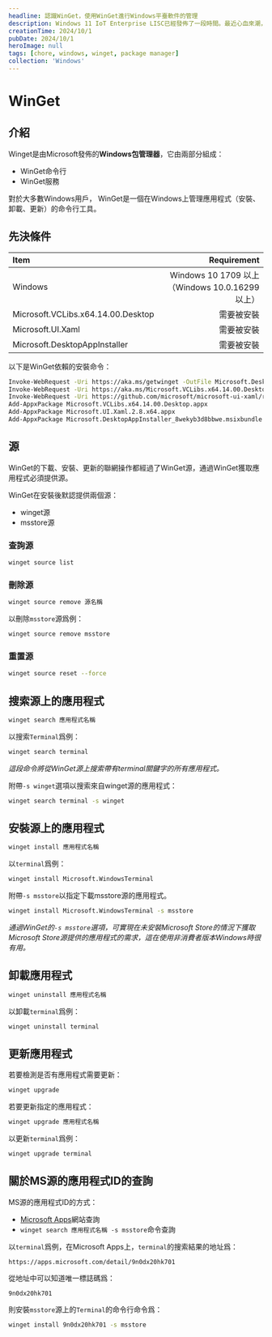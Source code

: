 ---
headline: 認識WinGet，使用WinGet進行Windows平臺軟件的管理
description: Windows 11 IoT Enterprise LISC已經發佈了一段時間。最近心血來潮，全新安裝了Windows 11 IoT Enterprise LISC，由於它共給特殊設備運行，沒有堤供Microsoft Store等其它消費者軟體，作者了解了一個
creationTime: 2024/10/1
pubDate: 2024/10/1
heroImage: null
tags: [chore, windows, winget, package manager]
collection: 'Windows'
---

# WinGet

## 介紹

Winget是由Microsoft發佈的**Windows包管理器**，它由兩部分組成：

+ WinGet命令行
+ WinGet服務

對於大多數Windows用戶， WinGet是一個在Windows上管理應用程式（安裝、卸載、更新）的命令行工具。

## 先決條件

|Item|Requirement|
|:--|--:|
|Windows|Windows 10 1709 以上（Windows 10.0.16299以上）|
|Microsoft.VCLibs.x64.14.00.Desktop|需要被安裝|
|Microsoft.UI.Xaml|需要被安裝|
|Microsoft.DesktopAppInstaller|需要被安裝|

以下是WinGet依賴的安裝命令：

```bash
Invoke-WebRequest -Uri https://aka.ms/getwinget -OutFile Microsoft.DesktopAppInstaller_8wekyb3d8bbwe.msixbundle
Invoke-WebRequest -Uri https://aka.ms/Microsoft.VCLibs.x64.14.00.Desktop.appx -OutFile Microsoft.VCLibs.x64.14.00.Desktop.appx
Invoke-WebRequest -Uri https://github.com/microsoft/microsoft-ui-xaml/releases/download/v2.8.6/Microsoft.UI.Xaml.2.8.x64.appx -OutFile Microsoft.UI.Xaml.2.8.x64.appx
Add-AppxPackage Microsoft.VCLibs.x64.14.00.Desktop.appx
Add-AppxPackage Microsoft.UI.Xaml.2.8.x64.appx
Add-AppxPackage Microsoft.DesktopAppInstaller_8wekyb3d8bbwe.msixbundle
```

## 源

WinGet的下載、安裝、更新的聯網操作都經過了WinGet源，通過WinGet獲取應用程式必須提供源。

WinGet在安裝後默認提供兩個源：

+ winget源
+ msstore源

### 查詢源

```bash
winget source list
```

### 刪除源

```bash
winget source remove 源名稱
```

以刪除`msstore`源爲例：

```bash
winget source remove msstore
```

### 重置源

```bash
winget source reset --force
```

## 搜索源上的應用程式

```bash
winget search 應用程式名稱
```

以搜索`Terminal`爲例：

```bash
winget search terminal
```

_這段命令將從WinGet源上搜索帶有terminal關鍵字的所有應用程式。_

附帶`-s winget`選項以搜索來自winget源的應用程式：

```bash
winget search terminal -s winget
```

## 安裝源上的應用程式

```bash
winget install 應用程式名稱
```

以`terminal`爲例：

```bash
winget install Microsoft.WindowsTerminal
```

附帶`-s msstore`以指定下載msstore源的應用程式。

```bash
winget install Microsoft.WindowsTerminal -s msstore
```

_通過WinGet的`-s msstore`選項，可實現在未安裝Microsoft Store的情況下獲取Microsoft Store源提供的應用程式的需求，這在使用非消費者版本Windows時很有用。_

## 卸載應用程式

```bash
winget uninstall 應用程式名稱
```

以卸載`terminal`爲例：

```bash
winget uninstall terminal
```

## 更新應用程式

若要檢測是否有應用程式需要更新：

```bash
winget upgrade
```

若要更新指定的應用程式：

```bash
winget upgrade 應用程式名稱
```

以更新`terminal`爲例：

```bash
winget upgrade terminal
```

## 關於MS源的應用程式ID的查詢

MS源的應用程式ID的方式：

+ [Microsoft Apps](https://apps.microsoft.com/)網站查詢
+ `winget search 應用程式名稱 -s msstore`命令查詢

以`terminal`爲例，在Microsoft Apps上，`terminal`的搜索結果的地址爲：

```plain-text
https://apps.microsoft.com/detail/9n0dx20hk701
```

從地址中可以知道唯一標誌碼爲：

```plain-text
9n0dx20hk701
```

則安裝`msstore`源上的`Terminal`的命令行命令爲：

```bash
winget install 9n0dx20hk701 -s msstore
```
